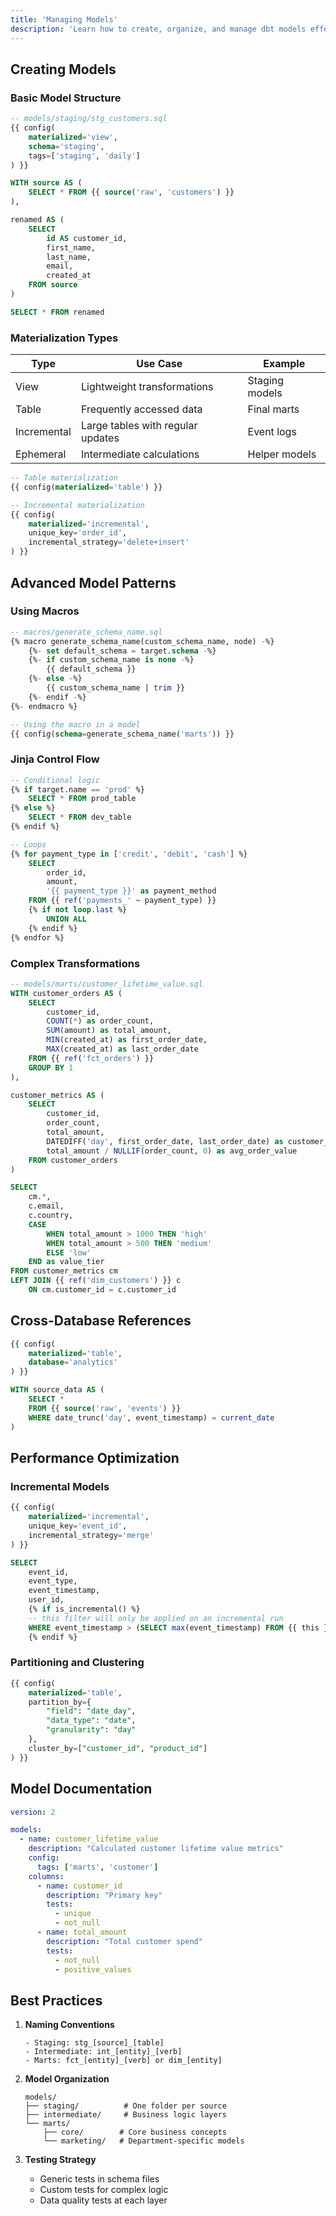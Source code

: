 ```yaml
---
title: 'Managing Models'
description: 'Learn how to create, organize, and manage dbt models effectively in the 5X IDE. This guide covers model development, materialization strategies, and optimization techniques.'
---
```


## Creating Models

### Basic Model Structure
```sql
-- models/staging/stg_customers.sql
{{ config(
    materialized='view',
    schema='staging',
    tags=['staging', 'daily']
) }}

WITH source AS (
    SELECT * FROM {{ source('raw', 'customers') }}
),

renamed AS (
    SELECT
        id AS customer_id,
        first_name,
        last_name,
        email,
        created_at
    FROM source
)

SELECT * FROM renamed
```

### Materialization Types

| Type | Use Case | Example |
|------|----------|---------|
| View | Lightweight transformations | Staging models |
| Table | Frequently accessed data | Final marts |
| Incremental | Large tables with regular updates | Event logs |
| Ephemeral | Intermediate calculations | Helper models |

```sql
-- Table materialization
{{ config(materialized='table') }}

-- Incremental materialization
{{ config(
    materialized='incremental',
    unique_key='order_id',
    incremental_strategy='delete+insert'
) }}
```

## Advanced Model Patterns

### Using Macros
```sql
-- macros/generate_schema_name.sql
{% macro generate_schema_name(custom_schema_name, node) -%}
    {%- set default_schema = target.schema -%}
    {%- if custom_schema_name is none -%}
        {{ default_schema }}
    {%- else -%}
        {{ custom_schema_name | trim }}
    {%- endif -%}
{%- endmacro %}

-- Using the macro in a model
{{ config(schema=generate_schema_name('marts')) }}
```

### Jinja Control Flow
```sql
-- Conditional logic
{% if target.name == 'prod' %}
    SELECT * FROM prod_table
{% else %}
    SELECT * FROM dev_table
{% endif %}

-- Loops
{% for payment_type in ['credit', 'debit', 'cash'] %}
    SELECT 
        order_id,
        amount,
        '{{ payment_type }}' as payment_method
    FROM {{ ref('payments_' ~ payment_type) }}
    {% if not loop.last %}
        UNION ALL
    {% endif %}
{% endfor %}
```

### Complex Transformations
```sql
-- models/marts/customer_lifetime_value.sql
WITH customer_orders AS (
    SELECT
        customer_id,
        COUNT(*) as order_count,
        SUM(amount) as total_amount,
        MIN(created_at) as first_order_date,
        MAX(created_at) as last_order_date
    FROM {{ ref('fct_orders') }}
    GROUP BY 1
),

customer_metrics AS (
    SELECT 
        customer_id,
        order_count,
        total_amount,
        DATEDIFF('day', first_order_date, last_order_date) as customer_days,
        total_amount / NULLIF(order_count, 0) as avg_order_value
    FROM customer_orders
)

SELECT 
    cm.*,
    c.email,
    c.country,
    CASE 
        WHEN total_amount > 1000 THEN 'high'
        WHEN total_amount > 500 THEN 'medium'
        ELSE 'low'
    END as value_tier
FROM customer_metrics cm
LEFT JOIN {{ ref('dim_customers') }} c
    ON cm.customer_id = c.customer_id
```

## Cross-Database References

```sql
{{ config(
    materialized='table',
    database='analytics'
) }}

WITH source_data AS (
    SELECT *
    FROM {{ source('raw', 'events') }}
    WHERE date_trunc('day', event_timestamp) = current_date
)
```

## Performance Optimization

### Incremental Models
```sql
{{ config(
    materialized='incremental',
    unique_key='event_id',
    incremental_strategy='merge'
) }}

SELECT
    event_id,
    event_type,
    event_timestamp,
    user_id,
    {% if is_incremental() %}
    -- this filter will only be applied on an incremental run
    WHERE event_timestamp > (SELECT max(event_timestamp) FROM {{ this }})
    {% endif %}
```

### Partitioning and Clustering
```sql
{{ config(
    materialized='table',
    partition_by={
        "field": "date_day",
        "data_type": "date",
        "granularity": "day"
    },
    cluster_by=["customer_id", "product_id"]
) }}
```

## Model Documentation
```yaml
version: 2

models:
  - name: customer_lifetime_value
    description: "Calculated customer lifetime value metrics"
    config:
      tags: ['marts', 'customer']
    columns:
      - name: customer_id
        description: "Primary key"
        tests:
          - unique
          - not_null
      - name: total_amount
        description: "Total customer spend"
        tests:
          - not_null
          - positive_values
```

## Best Practices

1. **Naming Conventions**
   ```plaintext
   - Staging: stg_[source]_[table]
   - Intermediate: int_[entity]_[verb]
   - Marts: fct_[entity]_[verb] or dim_[entity]
   ```

2. **Model Organization**
   ```plaintext
   models/
   ├── staging/          # One folder per source
   ├── intermediate/     # Business logic layers
   └── marts/
       ├── core/        # Core business concepts
       └── marketing/   # Department-specific models
   ```

3. **Testing Strategy**
   - Generic tests in schema files
   - Custom tests for complex logic
   - Data quality tests at each layer
